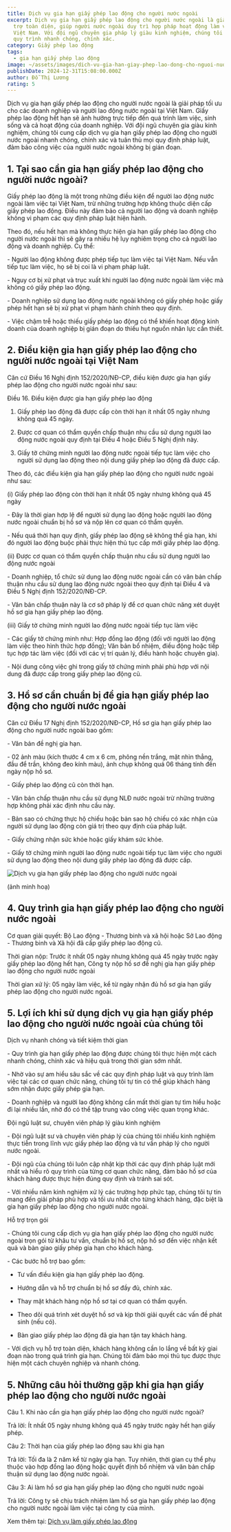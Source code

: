 ```yaml
---
title: Dịch vụ gia hạn giấy phép lao động cho người nước ngoài
excerpt: Dịch vụ gia hạn giấy phép lao động cho người nước ngoài là giải pháp hỗ
  trợ toàn diện, giúp người nước ngoài duy trì hợp pháp hoạt động làm việc tại
  Việt Nam. Với đội ngũ chuyên gia pháp lý giàu kinh nghiệm, chúng tôi đảm bảo
  quy trình nhanh chóng, chính xác.
category: Giấy phép lao động
tags:
  - gia hạn giấy phép lao động
image: ~/assets/images/dich-vu-gia-han-giay-phep-lao-dong-cho-nguoi-nuoc-ngoai.jpg
publishDate: 2024-12-31T15:08:00.000Z
author: Đỗ Thị Lương
rating: 5
---
```

Dịch vụ gia hạn giấy phép lao động cho người nước ngoài là giải pháp tối ưu cho các doanh nghiệp và người lao động nước ngoài tại Việt Nam. Giấy phép lao động hết hạn sẽ ảnh hưởng trực tiếp đến quá trình làm việc, sinh sống và cả hoạt động của doanh nghiệp. Với đội ngũ chuyên gia giàu kinh nghiệm, chúng tôi cung cấp dịch vụ gia hạn giấy phép lao động cho người nước ngoài nhanh chóng, chính xác và tuân thủ mọi quy định pháp luật, đảm bảo công việc của người nước ngoài không bị gián đoạn.

## 1. Tại sao cần gia hạn giấy phép lao động cho người nước ngoài?

Giấy phép lao động là một trong những điều kiện để người lao động nước ngoài làm việc tại Việt Nam, trừ những trường hợp không thuộc diện cấp giấy phép lao động. Điều này đảm bảo cả người lao động và doanh nghiệp không vi phạm các quy định pháp luật hiện hành.

Theo đó, nếu hết hạn mà không thực hiện gia hạn giấy phép lao động cho người nước ngoài thì sẽ gây ra nhiều hệ lụy nghiêm trọng cho cả người lao động và doanh nghiệp. Cụ thể:

\-	Người lao động không được phép tiếp tục làm việc tại Việt Nam. Nếu vẫn tiếp tục làm việc, họ sẽ bị coi là vi phạm pháp luật.

\-	Nguy cơ bị xử phạt và trục xuất khi người lao động nước ngoài làm việc mà không có giấy phép lao động.

\-	Doanh nghiệp sử dụng lao động nước ngoài không có giấy phép hoặc giấy phép hết hạn sẽ bị xử phạt vi phạm hành chính theo quy định. 

\-	Việc chậm trễ hoặc thiếu giấy phép lao động có thể khiến hoạt động kinh doanh của doanh nghiệp bị gián đoạn do thiếu hụt nguồn nhân lực cần thiết.

## 2. Điều kiện gia hạn giấy phép lao động cho người nước ngoài tại Việt Nam

Căn cứ Điều 16 Nghị định 152/2020/NĐ-CP, điều kiện được gia hạn giấy phép lao động cho người nước ngoài như sau:

Điều 16. Điều kiện được gia hạn giấy phép lao động

1. Giấy phép lao động đã được cấp còn thời hạn ít nhất 05 ngày nhưng không quá 45 ngày.

2. Được cơ quan có thẩm quyền chấp thuận nhu cầu sử dụng người lao động nước ngoài quy định tại Điều 4 hoặc Điều 5 Nghị định này.

3. Giấy tờ chứng minh người lao động nước ngoài tiếp tục làm việc cho người sử dụng lao động theo nội dung giấy phép lao động đã được cấp.

Theo đó, các điều kiện gia hạn giấy phép lao động cho người nước ngoài như sau:

(i)	Giấy phép lao động còn thời hạn ít nhất 05 ngày nhưng không quá 45 ngày

\-	Đây là thời gian hợp lệ để người sử dụng lao động hoặc người lao động nước ngoài chuẩn bị hồ sơ và nộp lên cơ quan có thẩm quyền.

\-	Nếu quá thời hạn quy định, giấy phép lao động sẽ không thể gia hạn, khi đó người lao động buộc phải thực hiện thủ tục cấp mới giấy phép lao động.

(ii)	Được cơ quan có thẩm quyền chấp thuận nhu cầu sử dụng người lao động nước ngoài

\-	Doanh nghiệp, tổ chức sử dụng lao động nước ngoài cần có văn bản chấp thuận nhu cầu sử dụng lao động nước ngoài theo quy định tại Điều 4 và Điều 5 Nghị định 152/2020/NĐ-CP.

\-	Văn bản chấp thuận này là cơ sở pháp lý để cơ quan chức năng xét duyệt hồ sơ gia hạn giấy phép lao động.

(iii)	Giấy tờ chứng minh người lao động nước ngoài tiếp tục làm việc

\-	Các giấy tờ chứng minh như: Hợp đồng lao động (đối với người lao động làm việc theo hình thức hợp đồng); Văn bản bổ nhiệm, điều động hoặc tiếp tục hợp tác làm việc (đối với các vị trí quản lý, điều hành hoặc chuyên gia).

\-	Nội dung công việc ghi trong giấy tờ chứng minh phải phù hợp với nội dung đã được cấp trong giấy phép lao động cũ.

## 3. Hồ sơ cần chuẩn bị để gia hạn giấy phép lao động cho người nước ngoài

Căn cứ  Điều 17 Nghị định 152/2020/NĐ-CP, Hồ sơ gia hạn giấy phép lao động cho người nước ngoài bao gồm:

\-	Văn bản đề nghị gia hạn.

\-	02 ảnh màu (kích thước 4 cm x 6 cm, phông nền trắng, mặt nhìn thẳng, đầu để trần, không đeo kính màu), ảnh chụp không quá 06 tháng tính đến ngày nộp hồ sơ.

\-	Giấy phép lao động cũ còn thời hạn.

\-	Văn bản chấp thuận nhu cầu sử dụng NLĐ nước ngoài trừ những trường hợp không phải xác định nhu cầu này.

\-	Bản sao có chứng thực hộ chiếu hoặc bản sao hộ chiếu có xác nhận của người sử dụng lao động còn giá trị theo quy định của pháp luật.

\-	Giấy chứng nhận sức khỏe hoặc giấy khám sức khỏe. 

\-	Giấy tờ chứng minh người lao động nước ngoài tiếp tục làm việc cho người sử dụng lao động theo nội dung giấy phép lao động đã được cấp.

![Dịch vụ gia hạn giấy phép lao động cho người nước ngoài](~/assets/images/dich-vu-gia-han-giay-phep-lao-dong-cho-nguoi-nuoc-ngoai...png "Dịch vụ gia hạn giấy phép lao động cho người nước ngoài")

(ảnh minh hoạ)

## 4. Quy trình gia hạn giấy phép lao động cho người nước ngoài

Cơ quan giải quyết: Bộ Lao động - Thương binh và xã hội hoặc Sở Lao động - Thương binh và Xã hội đã cấp giấy phép lao động cũ.

Thời gian nộp: Trước ít nhất 05 ngày nhưng không quá 45 ngày trước ngày giấy phép lao động hết hạn, Công ty nộp hồ sơ đề nghị gia hạn giấy phép lao động cho người nước ngoài

Thời gian xử lý: 05 ngày làm việc, kể từ ngày nhận đủ hồ sơ gia hạn giấy phép lao động cho người nước ngoài.

## 5. Lợi ích khi sử dụng dịch vụ gia hạn giấy phép lao động cho người nước ngoài của chúng tôi

Dịch vụ nhanh chóng và tiết kiệm thời gian

\-	Quy trình gia hạn giấy phép lao động được chúng tôi thực hiện một cách nhanh chóng, chính xác và hiệu quả trong thời gian sớm nhất.

\-	Nhờ vào sự am hiểu sâu sắc về các quy định pháp luật và quy trình làm việc tại các cơ quan chức năng, chúng tôi tự tin có thể giúp khách hàng sớm nhận được giấy phép gia hạn.

\-	Doanh nghiệp và người lao động không cần mất thời gian tự tìm hiểu hoặc đi lại nhiều lần, nhờ đó có thể tập trung vào công việc quan trọng khác.

Đội ngũ luật sư, chuyên viên pháp lý giàu kinh nghiệm

\-	Đội ngũ luật sư và chuyên viên pháp lý của chúng tôi nhiều kinh nghiệm thực tiễn trong lĩnh vực giấy phép lao động và tư vấn pháp lý cho người nước ngoài.

\-	Đội ngũ của chúng tôi luôn cập nhật kịp thời các quy định pháp luật mới nhất và hiểu rõ quy trình của từng cơ quan chức năng, đảm bảo hồ sơ của khách hàng được thực hiện đúng quy định và tránh sai sót.

\-	Với nhiều năm kinh nghiệm xử lý các trường hợp phức tạp, chúng tôi tự tin mang đến giải pháp phù hợp và tối ưu nhất cho từng khách hàng, đặc biệt là gia hạn giấy phép lao động cho người nước ngoài.

Hỗ trợ trọn gói 

\-	Chúng tôi cung cấp dịch vụ gia hạn giấy phép lao động cho người nước ngoài trọn gói từ khâu tư vấn, chuẩn bị hồ sơ, nộp hồ sơ đến việc nhận kết quả và bàn giao giấy phép gia hạn cho khách hàng.

\-	Các bước hỗ trợ bao gồm:

+ Tư vấn điều kiện gia hạn giấy phép lao động.

+ Hướng dẫn và hỗ trợ chuẩn bị hồ sơ đầy đủ, chính xác.

+ Thay mặt khách hàng nộp hồ sơ tại cơ quan có thẩm quyền.

+ Theo dõi quá trình xét duyệt hồ sơ và kịp thời giải quyết các vấn đề phát sinh (nếu có).

+ Bàn giao giấy phép lao động đã gia hạn tận tay khách hàng.

\-	Với dịch vụ hỗ trợ toàn diện, khách hàng không cần lo lắng về bất kỳ giai đoạn nào trong quá trình gia hạn. Chúng tôi đảm bảo mọi thủ tục được thực hiện một cách chuyên nghiệp và nhanh chóng.

## 5. Những câu hỏi thường gặp khi gia hạn giấy phép lao động cho người nước ngoài

Câu 1. Khi nào cần gia hạn giấy phép lao động cho người nước ngoài?

Trả lời: Ít nhất 05 ngày nhưng không quá 45 ngày trước ngày hết hạn giấy phép.

Câu 2: Thời hạn của giấy phép lao động sau khi gia hạn

Trả lời: Tối đa là 2 năm kể từ ngày gia hạn. Tuy nhiên, thời gian cụ thể phụ thuộc vào hợp đồng lao động hoặc quyết định bổ nhiệm và văn bản chấp thuận sử dụng lao động nước ngoài.

Câu 3: Ai làm hồ sơ gia hạn giấy phép lao động cho người nước ngoài

Trả lời: Công ty sẽ chịu trách nhiệm làm hồ sơ gia hạn giấy phép lao động cho người nước ngoài làm việc tại công ty của mình.

Xem thêm tại: [Dịch vụ làm giấy phép lao động](https://yplawfirm.vn/dau-tu-nuoc-ngoai/dich-vu-lam-giay-phep-lao-dong)
